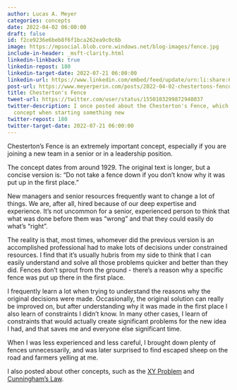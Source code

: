 ```yaml
---
author: Lucas A. Meyer
categories: concepts
date: 2022-04-02 06:00:00
draft: false
id: f2ce9236e6beb8f6f1bca262ea9c0c6b
image: https://mpsocial.blob.core.windows.net/blog-images/fence.jpg
include-in-header: _msft-clarity.html
linkedin-linkback: true
linkedin-repost: 180
linkedin-target-date: 2022-07-21 06:00:00
linkedin-url: https://www.linkedin.com/embed/feed/update/urn:li:share:6956096747974643712
post-url: https://www.meyerperin.com/posts/2022-04-02-chestertons-fence.html
title: Chesterton's Fence
tweet-url: https://twitter.com/user/status/1550103299872940037
twitter-description: I once posted about the Chesterton's Fence, which is an important
  concept when starting something new
twitter-repost: 180
twitter-target-date: 2022-07-21 06:00:00
---
```


Chesterton’s Fence is an extremely important concept, especially if you are joining a new team in a senior or in a leadership position. 

The concept dates from around 1929. The original text is longer, but a concise version is: "Do not take a fence down if you don't know why it was put up in the first place." 

New managers and senior resources frequently want to change a lot of things. We are, after all, hired because of our deep expertise and experience. It's not uncommon for a senior, experienced person to think that what was done before them was "wrong" and that they could easily do what's "right".

The reality is that, most times, whomever did the previous version is an accomplished professional had to make lots of decisions under constrained resources. I find that it's usually hubris from my side to think that I can easily understand and solve all those problems quicker and better than they did. Fences don't sprout from the ground - there's a reason why a specific fence was put up there in the first place. 

I frequently learn a lot when trying to understand the reasons why the original decisions were made. Occasionally, the original solution can really be improved on, but after understanding why it was made in the first place I also learn of constraints I didn't know. In many other cases, I learn of constraints that would actually create significant problems for the new idea I had, and that saves me and everyone else significant time.

When I was less experienced and less careful, I brought down plenty of fences unnecessarily, and was later surprised to find escaped sheep on the road and farmers yelling at me.

I also posted about other concepts, such as the [XY Problem](/posts/2021-07-22-the-xy-problem.qmd) and [Cunningham's Law](/posts/2021-11-04-cunninghams-law.qmd).